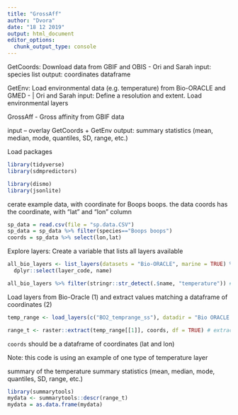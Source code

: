 ```yaml
---
title: "GrossAff"
author: "Dvora"
date: "18 12 2019"
output: html_document
editor_options: 
  chunk_output_type: console
---
```

GetCoords: Download data from GBIF and OBIS  -  Ori and Sarah
input: species list
output: coordinates dataframe


GetEnv: Load environmental data (e.g. temperature) from Bio-ORACLE and GMED  - | Ori and Sarah
input: Define a resolution and extent.
Load environmental layers


GrossAff - Gross affinity from GBIF data 

input – overlay GetCoords + GetEnv
output: summary statistics (mean, median, mode, quantiles, SD, range, etc.)




Load packages
```r
library(tidyverse)
library(sdmpredictors)

library(dismo)
library(jsonlite)

```

cerate example data, with coordinate for Boops boops.
the data coords has the coordinate, with "lat" and "lon" column
```r
sp_data = read.csv(file = "sp.data.CSV")
sp_data = sp_data %>% filter(species=="Boops boops")
coords = sp_data %>% select(lon,lat)

```


Explore layers:
Create a variable that lists all layers available
```r
all_bio_layers <- list_layers(datasets = "Bio-ORACLE", marine = TRUE) %>%
  dplyr::select(layer_code, name)

all_bio_layers %>% filter(stringr::str_detect(.$name, "temperature")) # layers associated with the word 'temperature'

```

Load layers from Bio-Oracle (1) and extract values matching a dataframe of coordinates (2)
```r
temp_range <- load_layers(c("BO2_temprange_ss"), datadir = "Bio ORACLE data") # temperature raster for the whole world

range_t <- raster::extract(temp_range[[1]], coords, df = TRUE) # extract according to 'coords' dataframe (lon-lat)


```

`coords` should be a dataframe of coordinates (lat and lon)

Note: this code is using an example of one type of temperature layer


summary of the temperature
summary statistics (mean, median, mode, quantiles, SD, range, etc.)

```r
library(summarytools)
mydata <- summarytools::descr(range_t)
mydata = as.data.frame(mydata)
```


